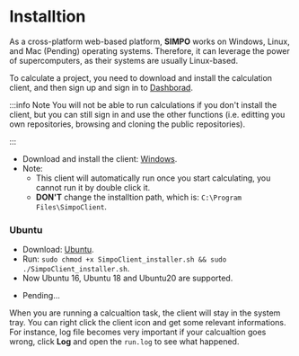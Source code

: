 

# Installtion

As a cross-platform web-based platform, **SIMPO** works on Windows, Linux, and Mac (Pending) operating
systems. Therefore, it can leverage the power of supercomputers, as their systems are usually
Linux-based.

To calculate a project, you need to download and install the calculation client, and then sign up and sign in to <a href={config.customFields.urlDashHome}>Dashborad</a>.


:::info Note
You will not be able to run calculations if you don't install the client, but you can still sign in and use the other functions (i.e. editting you own repositories, browsing and cloning the public repositories).


:::


<Tabs>

  <TabItem value="windows" label="Windows" default>


  <ul>
    <li>
      Download and install the client: <a href={config.customFields.urlDownloadClientWindows} target="_blank" download>Windows</a>.
    </li>
    <li>
      Note:
        <ul>
          <li>
            This client will automatically run once you start calculating, you cannot run it by double click it.
          </li>
          <li>
            <b>DON'T</b> change the installtion path, which is: <code>C:\Program Files\SimpoClient</code>.
          </li>
        </ul>
    </li>
  </ul>

  </TabItem>

  <TabItem value="linux" label="Linux">

  ### Ubuntu

  <ul>
    <li>
      Download: <a href={config.customFields.urlDownloalClientUbuntu} target="_blank" download>Ubuntu</a>.
    </li>
    <li>
      Run: <code>sudo chmod +x SimpoClient_installer.sh && sudo ./SimpoClient_installer.sh</code>.
    </li>
    <li>
      Now Ubuntu 16, Ubuntu 18 and Ubuntu20 are supported.
    </li>
  </ul>

  </TabItem>

  <TabItem value="mac" label="Mac">

  <ul>
    <li>Pending...</li>
  </ul>

  </TabItem>

</Tabs>

When you are running a calcualtion task, the client will stay in the system tray. You can right click the client icon and get some relevant informations. For instance, log file becomes very important if your calcualtion goes wrong, click **Log** and open the ``run.log`` to see what happened.



